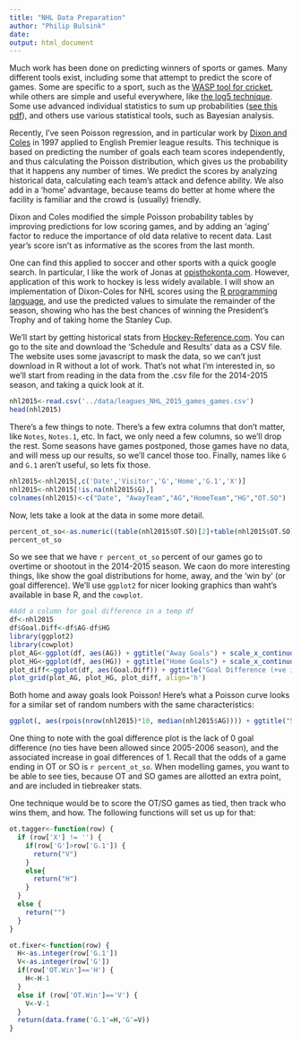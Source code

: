 ```yaml
---
title: "NHL Data Preparation"
author: "Philip Bulsink"
date: 
output: html_document
---
```


Much work has been done on predicting winners of sports or games. Many different tools exist, including some that attempt to predict the score of games. Some are specific to a sport, such as the [WASP tool for cricket](https://en.wikipedia.org/wiki/WASP_(cricket_calculation_tool)), while others are simple and useful everywhere, like [the log5 technique](https://en.wikipedia.org/wiki/Log5). Some use advanced individual statistics to sum up probabilities ([see this pdf](http://statistics.ucla.edu/system/resources/BAhbBlsHOgZmSSJPMjAxMi8wNS8xNC8xNV8xM18xOF8zNTBfQV9QbGF5ZXJfQmFzZWRfQXBwcm9hY2hfdG9fQmFzZWJhbGxfU2ltdWxhdGlvbi5wZGYGOgZFVA/A%20Player%20Based%20Approach%20to%20Baseball%20Simulation.pdf)), and others use various statistical tools, such as Bayesian analysis.

Recently, I've seen Poisson regression, and in particular work by [Dixon and Coles](http://www.math.ku.dk/~rolf/teaching/thesis/DixonColes.pdf) in 1997 applied to English Premier league results. This technique is based on predicting the number of goals each team scores independently, and thus calculating the Poisson distribution, which gives us the probability that it happens any number of times. We predict the scores by analyzing historical data, calculating each team's attack and defence ability. We also add in a 'home' advantage, because teams do better at home where the facility is familiar and the crowd is (usually) friendly. 

Dixon and Coles modified the simple Poisson probability tables by improving predictions for low scoring games, and by adding an 'aging' factor to reduce the importance of old data relative to recent data. Last year's score isn't as informative as the scores from the last month.

One can find this applied to soccer and other sports with a quick google search. In particular, I like the work of Jonas at [opisthokonta.com](http://opisthokonta.net/?p=890). However, application of this work to hockey is less widely available. I will show an implementation of Dixon-Coles for NHL scores using the [R programming language](https://www.r-project.org/), and use the predicted values to simulate the remainder of the season, showing who has the best chances of winning the President's Trophy and of taking home the Stanley Cup. 

We'll start by getting historical stats from [Hockey-Reference.com](hockeyreference.com). You can go to the site and download the 'Schedule and Results' data as a CSV file. The website uses some javascript to mask the data, so we can't just download in R without a lot of work. That's not what I'm interested in, so we'll start from reading in the data from the .csv file for the 2014-2015 season, and taking a quick look at it.

```r
nhl2015<-read.csv('../data/leagues_NHL_2015_games_games.csv')
head(nhl2015)
```

There's a few things to note. There's a few extra columns that don't matter, like ```Notes```, ```Notes.1```, etc. In fact, we only need a few columns, so we'll drop the rest. Some seasons have games postponed, those games have no data, and will mess up our results, so we'll cancel those too. Finally, names like ```G``` and ```G.1``` aren't useful, so lets fix those. 

```r
nhl2015<-nhl2015[,c('Date','Visitor','G','Home','G.1','X')]
nhl2015<-nhl2015[!is.na(nhl2015$G),]
colnames(nhl2015)<-c("Date", "AwayTeam","AG","HomeTeam","HG","OT.SO")
```

Now, lets take a look at the data in some more detail.

```r
percent_ot_so<-as.numeric((table(nhl2015$OT.SO)[2]+table(nhl2015$OT.SO)[3])/nrow(nhl2015))
percent_ot_so
```

So we see that we have `r percent_ot_so` percent of our games go to overtime or shootout in the 2014-2015 season. We caon do more interesting things, like show the goal distributions for home, away, and the 'win by' (or goal difference). We'll use `ggplot2` for nicer looking graphics than waht's available in base R, and the `cowplot`.

```r
#Add a column for goal difference in a temp df
df<-nhl2015
df$Goal.Diff<-df$AG-df$HG
library(ggplot2)
library(cowplot)
plot_AG<-ggplot(df, aes(AG)) + ggtitle("Away Goals") + scale_x_continuous(breaks=seq(0,10,2)) + geom_histogram(bins=10, binwidth=1, origin=-0.5)
plot_HG<-ggplot(df, aes(HG)) + ggtitle("Home Goals") + scale_x_continuous(breaks=seq(0,10,2)) + geom_histogram(bins=10, binwidth=1, origin=-0.5)
plot_diff<-ggplot(df, aes(Goal.Diff)) + ggtitle("Goal Difference (+ve is Away Win)") + scale_x_continuous(breaks=seq(min(df$Goal.Diff)-1,max(df$Goal.Diff)+1,2)) + geom_histogram(bins=16, binwidth=1, origin=(min(df$Goal.Diff)-0.5))
plot_grid(plot_AG, plot_HG, plot_diff, align='h')
```

Both home and away goals look Poisson! Here's what a Poisson curve looks for a similar set of random numbers with the same characteristics:
```r
ggplot(, aes(rpois(nrow(nhl2015)*10, median(nhl2015$AG)))) + ggtitle("Simulated Goals") + scale_x_continuous(breaks=seq(0,10,2)) + geom_histogram(bins=10, binwidth=1, origin=-0.5)
```

One thing to note with the goal difference plot is the lack of 0 goal difference (no ties have been allowed since 2005-2006 season), and the associated increase in goal differences of 1. Recall that the odds of a game ending in OT or SO is `r percent_ot_so`. When modelling games, you want to be able to see ties, because OT and SO games are allotted an extra point, and are included in tiebreaker stats. 

One technique would be to score the OT/SO games as tied, then track who wins them, and how. The following functions will set us up for that:

```r
ot.tagger<-function(row) {
  if (row['X'] != '') {
    if(row['G']>row['G.1']) {
      return("V")
    }
    else{
      return("H")
    }
  }
  else {
    return("")
  }
}

ot.fixer<-function(row) {
  H<-as.integer(row['G.1'])
  V<-as.integer(row['G'])
  if(row['OT.Win']=='H') {
    H<-H-1
  }
  else if (row['OT.Win']=='V') {
    V<-V-1
  }
  return(data.frame('G.1'=H,'G'=V))
}
```
